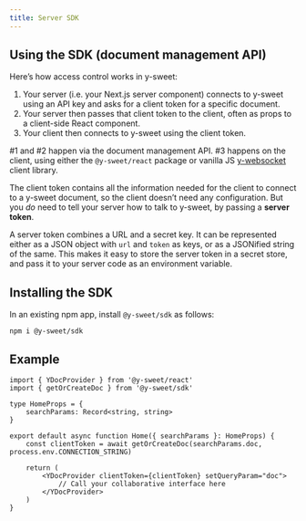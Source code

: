 ```yaml
---
title: Server SDK
---
```


## Using the SDK (document management API)

Here’s how access control works in y-sweet:

1. Your server (i.e. your Next.js server component) connects to y-sweet using an API key and asks for a client token for a specific document.
2. Your server then passes that client token to the client, often as props to a client-side React component.
3. Your client then connects to y-sweet using the client token.

#1 and #2 happen via the document management API. #3 happens on the client, using either the `@y-sweet/react` package or vanilla JS [y-websocket](https://github.com/yjs/y-websocket) client library.

The client token contains all the information needed for the client to connect to a y-sweet document, so the client doesn’t need any configuration.
But you _do_ need to tell your server how to talk to y-sweet, by passing a **server token**.

A server token combines a URL and a secret key. It can be represented either as a JSON object with `url` and `token` as keys, or as a JSONified string
of the same. This makes it easy to store the server token in a secret store, and pass it to your server code as an environment variable.

## Installing the SDK

In an existing npm app, install `@y-sweet/sdk` as follows:

`npm i @y-sweet/sdk`

## Example

``` tsx filename="Home.tsx"
import { YDocProvider } from '@y-sweet/react'
import { getOrCreateDoc } from '@y-sweet/sdk'

type HomeProps = {
    searchParams: Record<string, string>
}

export default async function Home({ searchParams }: HomeProps) {
    const clientToken = await getOrCreateDoc(searchParams.doc, process.env.CONNECTION_STRING)

    return (
        <YDocProvider clientToken={clientToken} setQueryParam="doc">
            // Call your collaborative interface here
        </YDocProvider>
    )
}
```
